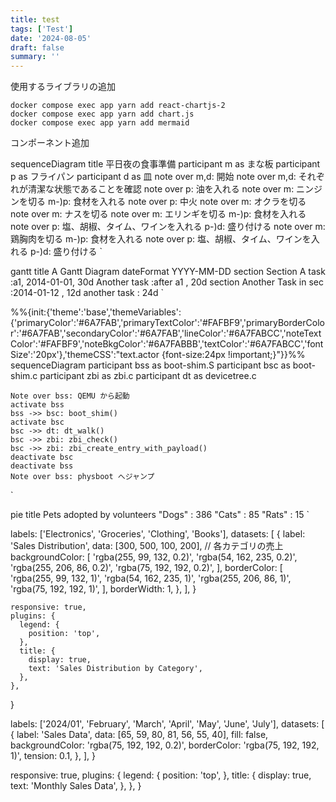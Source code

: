 ```yaml
---
title: test
tags: ['Test']
date: '2024-08-05'
draft: false
summary: ''
---
```


使用するライブラリの追加

```
docker compose exec app yarn add react-chartjs-2
docker compose exec app yarn add chart.js
docker compose exec app yarn add mermaid
```

コンポーネント追加

  sequenceDiagram title 平日夜の食事準備
  participant m as まな板
  participant p as フライパン
  participant d as 皿
note over m,d: 開始
note over m,d: それぞれが清潔な状態であることを確認
note over p: 油を入れる
note over m: ニンジンを切る
m-)p: 食材を入れる
note over p: 中火
note over m: オクラを切る
note over m: ナスを切る
note over m: エリンギを切る
m-)p: 食材を入れる
note over p: 塩、胡椒、タイム、ワインを入れる
p-)d: 盛り付ける
note over m: 鶏胸肉を切る
m-)p: 食材を入れる
note over p: 塩、胡椒、タイム、ワインを入れる
p-)d: 盛り付ける
`

<Mermaid chart={sequenceDiagram} />

gantt
  title A Gantt Diagram
  dateFormat  YYYY-MM-DD
  section Section
  A task           :a1, 2014-01-01, 30d
  Another task     :after a1  , 20d
  section Another
  Task in sec      :2014-01-12  , 12d
  another task      : 24d
`

<Mermaid chart={tantt} />

%%{init:{'theme':'base','themeVariables':{'primaryColor':'#6A7FAB','primaryTextColor':'#FAFBF9','primaryBorderColor':'#6A7FAB','secondaryColor':'#6A7FAB','lineColor':'#6A7FABCC','noteTextColor':'#FAFBF9','noteBkgColor':'#6A7FABBB','textColor':'#6A7FABCC','fontSize':'20px'},'themeCSS':"text.actor {font-size:24px !important;}"}}%%
sequenceDiagram
    participant bss as boot-shim.S
    participant bsc as boot-shim.c
    participant zbi as zbi.c
    participant dt as devicetree.c

    Note over bss: QEMU から起動
    activate bss
    bss ->> bsc: boot_shim()
    activate bsc
    bsc ->> dt: dt_walk()
    bsc ->> zbi: zbi_check()
    bsc ->> zbi: zbi_create_entry_with_payload()
    deactivate bsc
    deactivate bss
    Note over bss: physboot へジャンプ
`

<Mermaid chart={sequenceDiagram2} />

pie title Pets adopted by volunteers
    "Dogs" : 386
    "Cats" : 85
    "Rats" : 15
`

<Mermaid chart={pie} />

labels: ['Electronics', 'Groceries', 'Clothing', 'Books'],
      datasets: [
        {
          label: 'Sales Distribution',
          data: [300, 500, 100, 200], // 各カテゴリの売上
          backgroundColor: [
            'rgba(255, 99, 132, 0.2)',
            'rgba(54, 162, 235, 0.2)',
            'rgba(255, 206, 86, 0.2)',
            'rgba(75, 192, 192, 0.2)',
          ],
          borderColor: [
            'rgba(255, 99, 132, 1)',
            'rgba(54, 162, 235, 1)',
            'rgba(255, 206, 86, 1)',
            'rgba(75, 192, 192, 1)',
          ],
      borderWidth: 1,
    },
  ],
}

    responsive: true,
    plugins: {
      legend: {
        position: 'top',
      },
      title: {
        display: true,
        text: 'Sales Distribution by Category',
      },
    },
  }

<DonutChart data={data} options={options} />

  labels: ['2024/01', 'February', 'March', 'April', 'May', 'June', 'July'],
  datasets: [
    {
      label: 'Sales Data',
      data: [65, 59, 80, 81, 56, 55, 40],
      fill: false,
      backgroundColor: 'rgba(75, 192, 192, 0.2)',
      borderColor: 'rgba(75, 192, 192, 1)',
      tension: 0.1,
    },
  ],
}

  responsive: true,
  plugins: {
    legend: {
      position: 'top',
    },
    title: {
      display: true,
      text: 'Monthly Sales Data',
    },
  },
}

<LineChart data={data1} options={options1} />
